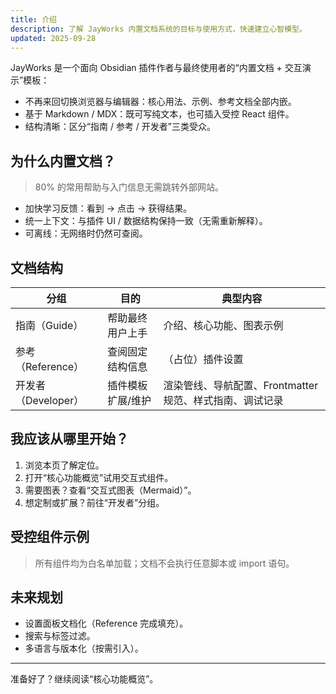 ```yaml
---
title: 介绍
description: 了解 JayWorks 内置文档系统的目标与使用方式，快速建立心智模型。
updated: 2025-09-28
---
```


JayWorks 是一个面向 Obsidian 插件作者与最终使用者的“内置文档 + 交互演示”模板：

- 不再来回切换浏览器与编辑器：核心用法、示例、参考文档全部内嵌。
- 基于 Markdown / MDX：既可写纯文本，也可插入受控 React 组件。
- 结构清晰：区分“指南 / 参考 / 开发者”三类受众。

## 为什么内置文档？

> 80% 的常用帮助与入门信息无需跳转外部网站。

- 加快学习反馈：看到 → 点击 → 获得结果。
- 统一上下文：与插件 UI / 数据结构保持一致（无需重新解释）。
- 可离线：无网络时仍然可查阅。

## 文档结构

| 分组 | 目的 | 典型内容 |
| ---- | ---- | ---- |
| 指南（Guide） | 帮助最终用户上手 | 介绍、核心功能、图表示例 |
| 参考（Reference） | 查阅固定结构信息 | （占位）插件设置 |
| 开发者（Developer） | 插件模板扩展/维护 | 渲染管线、导航配置、Frontmatter 规范、样式指南、调试记录 |

## 我应该从哪里开始？

1. 浏览本页了解定位。
2. 打开“核心功能概览”试用交互式组件。
3. 需要图表？查看“交互式图表（Mermaid）”。
4. 想定制或扩展？前往“开发者”分组。

## 受控组件示例

<SimpleButton label="尝试点击" />

> 所有组件均为白名单加载；文档不会执行任意脚本或 import 语句。

## 未来规划

- 设置面板文档化（Reference 完成填充）。
- 搜索与标签过滤。
- 多语言与版本化（按需引入）。

---
准备好了？继续阅读“核心功能概览”。
